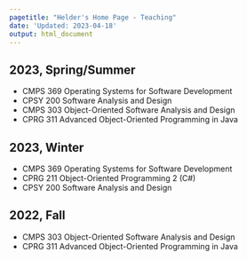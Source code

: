 ```yaml
---
pagetitle: "Helder's Home Page - Teaching"
date: 'Updated: 2023-04-18'
output: html_document
---
```


## 2023, Spring/Summer

- CMPS 369 Operating Systems for Software Development
- CPSY 200 Software Analysis and Design
- CMPS 303 Object-Oriented Software Analysis and Design
- CPRG 311 Advanced Object-Oriented Programming in Java


## 2023, Winter

- CMPS 369 Operating Systems for Software Development
- CPRG 211 Object-Oriented Programming 2 (C#)
- CPSY 200 Software Analysis and Design
        
        
## 2022, Fall

- CMPS 303 Object-Oriented Software Analysis and Design
- CPRG 311 Advanced Object-Oriented Programming in Java